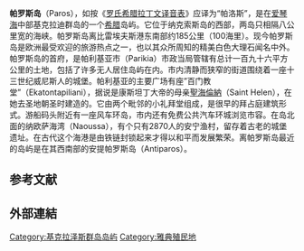 {{Unreferenced|time=2014-09-01T07:05:09+00:00}}

{{Infobox Greek Dimos
|name = 帕洛斯
|name_local = Πάρος
|image_map = 2011 Dimos Parou.png
|image_skyline = Paros-collage-c.jpg
|imagesize  = 260px
|caption_skyline = 从上到下从左到右： {{link-en|帕罗奇亚|Parikia}}, {{link-en|百门教堂|Panagia Ekatontapiliani}}, 法兰克城堡和典型帕洛斯街道
|coordinates = {{coord|37|5|N|25|9|E|format=dms|display=inline,title}}
 |lat_deg=37
 |lat_min=5
 |lon_deg=25
 |lon_min=9
|elevation_min = 0
|elevation_max = 724
|periph = [[南愛琴|南愛琴]]
|periphunit         = {{link-en|帕洛斯市|Paros (regional unit)}}
|pop_municipality   = 13715
|area_municipality  = 196.3
|pop_community  = 6058
|mayor = 
|party = 
|since = 
|population_as_of = 2011
|postal_code = 844 00
|area_code = 22840
|licence = EM
|website = [http://www.paros.gr www.paros.gr]
}}

'''帕罗斯岛'''（Paros），如按《[[罗氏希腊拉丁文译音表|罗氏希腊拉丁文译音表]]》应译为“帕洛斯”，是在[[爱琴海|爱琴海]]中部基克拉迪群岛的一个[[希腊|希腊]]岛屿。它位于纳克索斯岛的西部，两岛只相隔八公里宽的海峡。帕罗斯岛离比雷埃夫斯港东南部约185公里（100海里）。现今帕罗斯岛是欧洲最受欢迎的旅游热点之一，也以其众所周知的精美白色大理石闻名中外。帕罗斯岛的首府，是帕利基亚市（Parikia）市政当局管辖有总计一百九十六平方公里的土地，包括了许多无人居住岛屿在内。市内清静而狭窄的街道围绕着一座十三世纪威尼斯人的城堡。帕利基亚的主要广场有座”百门教堂”（Ekatontapiliani），据说是康斯坦丁大帝的母亲[[聖海倫納|聖海倫納]]（Saint Helen），在她去圣地朝圣时建造的。它由两个毗邻的小礼拜堂组成，是很早的拜占庭建筑形式。游船码头附近有一座风车环岛，市内还有免费公共汽车环城浏览市容。在岛北面的纳欧萨海湾（Naoussa），有个只有2870人的安宁渔村，留存着古老的城堡遗址。在古代这个海港是由铁链封锁起来才得以和平而发展繁荣。离帕罗斯岛最近的岛屿是在其西南部的安提帕罗斯岛（Antiparos）。

== 参考文献 ==
== 外部連結 ==

{{Authority control}}
{{愛琴海諸島}}
{{Greece-geo-stub}}

[[Category:基克拉泽斯群岛岛屿|Category:基克拉泽斯群岛岛屿]]
[[Category:雅典殖民地|Category:雅典殖民地]]